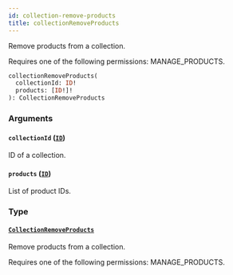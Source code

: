 ```yaml
---
id: collection-remove-products
title: collectionRemoveProducts
---
```


Remove products from a collection.

Requires one of the following permissions: MANAGE_PRODUCTS.

```graphql
collectionRemoveProducts(
  collectionId: ID!
  products: [ID!]!
): CollectionRemoveProducts
```

### Arguments

#### `collectionId` ([`ID`](../../../developer/api-reference/scalars/id))

ID of a collection.

#### `products` ([`ID`](../../../developer/api-reference/scalars/id))

List of product IDs.

### Type

#### [`CollectionRemoveProducts`](../../../developer/api-reference/objects/collection-remove-products)

Remove products from a collection.

Requires one of the following permissions: MANAGE_PRODUCTS.
